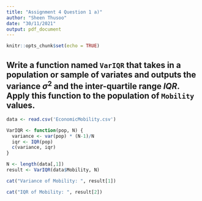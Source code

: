 ```yaml
---
title: "Assignment 4 Question 1 a)"
author: "Sheen Thusoo"
date: "30/11/2021"
output: pdf_document
---
```


```r
knitr::opts_chunk$set(echo = TRUE)
```

## Write a function named `VarIQR` that takes in a population or sample of variates and outputs the variance $\sigma^2$ and the inter-quartile range $IQR$. Apply this function to the population of `Mobility` values.

``` r
data <- read.csv('EconomicMobility.csv')
```

``` r
VarIQR <- function(pop, N) {
  variance <- var(pop) * (N-1)/N
  iqr <- IQR(pop)
  c(variance, iqr)
}

N <- length(data[,1])
result <- VarIQR(data$Mobility, N)
```

``` r
cat("Variance of Mobility: ", result[1])
```

``` r
cat("IQR of Mobility: ", result[2])
```